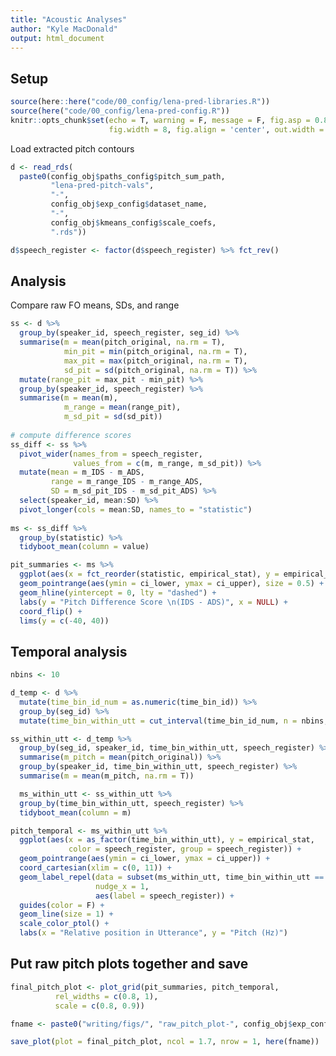 ```yaml
---
title: "Acoustic Analyses"
author: "Kyle MacDonald"
output: html_document
---
```


## Setup 

```r
source(here::here("code/00_config/lena-pred-libraries.R"))
source(here("code/00_config/lena-pred-config.R"))
knitr::opts_chunk$set(echo = T, warning = F, message = F, fig.asp = 0.8, 
                      fig.width = 8, fig.align = 'center', out.width = "80%")
```

Load extracted pitch contours

```r
d <- read_rds(
  paste0(config_obj$paths_config$pitch_sum_path, 
         "lena-pred-pitch-vals",
         "-",
         config_obj$exp_config$dataset_name,
         "-", 
         config_obj$kmeans_config$scale_coefs,
         ".rds"))

d$speech_register <- factor(d$speech_register) %>% fct_rev()
```

## Analysis

Compare raw FO means, SDs, and range 

```r
ss <- d %>% 
  group_by(speaker_id, speech_register, seg_id) %>% 
  summarise(m = mean(pitch_original, na.rm = T), 
            min_pit = min(pitch_original, na.rm = T),
            max_pit = max(pitch_original, na.rm = T), 
            sd_pit = sd(pitch_original, na.rm = T)) %>% 
  mutate(range_pit = max_pit - min_pit) %>% 
  group_by(speaker_id, speech_register) %>% 
  summarise(m = mean(m),
            m_range = mean(range_pit), 
            m_sd_pit = sd(sd_pit))
  
# compute difference scores
ss_diff <- ss %>% 
  pivot_wider(names_from = speech_register, 
              values_from = c(m, m_range, m_sd_pit)) %>% 
  mutate(mean = m_IDS - m_ADS,
         range = m_range_IDS - m_range_ADS,
         SD = m_sd_pit_IDS - m_sd_pit_ADS) %>% 
  select(speaker_id, mean:SD) %>% 
  pivot_longer(cols = mean:SD, names_to = "statistic")
  
ms <- ss_diff %>% 
  group_by(statistic) %>% 
  tidyboot_mean(column = value)

pit_summaries <- ms %>% 
  ggplot(aes(x = fct_reorder(statistic, empirical_stat), y = empirical_stat)) +
  geom_pointrange(aes(ymin = ci_lower, ymax = ci_upper), size = 0.5) +
  geom_hline(yintercept = 0, lty = "dashed") + 
  labs(y = "Pitch Difference Score \n(IDS - ADS)", x = NULL) +
  coord_flip() +
  lims(y = c(-40, 40)) 
```

## Temporal analysis

```r
nbins <- 10

d_temp <- d %>% 
  mutate(time_bin_id_num = as.numeric(time_bin_id)) %>% 
  group_by(seg_id) %>% 
  mutate(time_bin_within_utt = cut_interval(time_bin_id_num, n = nbins, labels = F))

ss_within_utt <- d_temp %>% 
  group_by(seg_id, speaker_id, time_bin_within_utt, speech_register) %>% 
  summarise(m_pitch = mean(pitch_original)) %>% 
  group_by(speaker_id, time_bin_within_utt, speech_register) %>% 
  summarise(m = mean(m_pitch, na.rm = T))

  ms_within_utt <- ss_within_utt %>% 
  group_by(time_bin_within_utt, speech_register) %>% 
  tidyboot_mean(column = m) 

pitch_temporal <- ms_within_utt %>% 
  ggplot(aes(x = as_factor(time_bin_within_utt), y = empirical_stat, 
             color = speech_register, group = speech_register)) +
  geom_pointrange(aes(ymin = ci_lower, ymax = ci_upper)) +
  coord_cartesian(xlim = c(0, 11)) +
  geom_label_repel(data = subset(ms_within_utt, time_bin_within_utt == max(time_bin_within_utt)),
                   nudge_x = 1,
                   aes(label = speech_register)) +
  guides(color = F) + 
  geom_line(size = 1) +
  scale_color_ptol() +
  labs(x = "Relative position in Utterance", y = "Pitch (Hz)")
```

## Put raw pitch plots together and save

```r
final_pitch_plot <- plot_grid(pit_summaries, pitch_temporal, 
          rel_widths = c(0.8, 1),
          scale = c(0.8, 0.9))

fname <- paste0("writing/figs/", "raw_pitch_plot-", config_obj$exp_config$dataset_name, ".png")

save_plot(plot = final_pitch_plot, ncol = 1.7, nrow = 1, here(fname))
```



